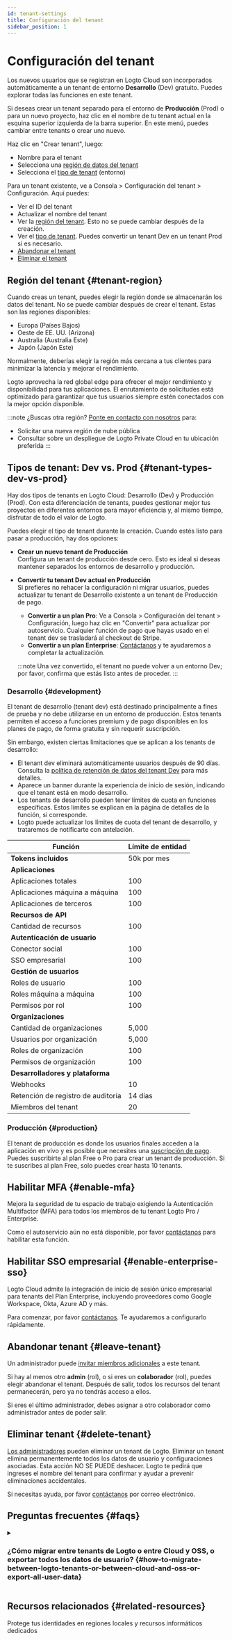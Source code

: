 ```yaml
---
id: tenant-settings
title: Configuración del tenant
sidebar_position: 1
---
```


# Configuración del tenant

Los nuevos usuarios que se registran en Logto Cloud son incorporados automáticamente a un tenant de entorno **Desarrollo** (Dev) gratuito. Puedes explorar todas las funciones en este tenant.

Si deseas crear un tenant separado para el entorno de **Producción** (Prod) o para un nuevo proyecto, haz clic en el nombre de tu tenant actual en la esquina superior izquierda de la barra superior. En este menú, puedes cambiar entre tenants o crear uno nuevo.

Haz clic en "Crear tenant", luego:

- Nombre para el tenant
- Selecciona una [región de datos del tenant](#tenant-region)
- Selecciona el [tipo de tenant](#tenant-types-dev-vs-prod) (entorno)

Para un tenant existente, ve a <CloudLink to="/settings">Consola > Configuración del tenant > Configuración</CloudLink>. Aquí puedes:

- Ver el ID del tenant
- Actualizar el nombre del tenant
- Ver la [región del tenant](#tenant-region). Esto no se puede cambiar después de la creación.
- Ver el [tipo de tenant](#tenant-types-dev-vs-prod). Puedes convertir un tenant Dev en un tenant Prod si es necesario.
- [Abandonar el tenant](#leave-tenant)
- [Eliminar el tenant](#delete-tenant)

## Región del tenant \{#tenant-region}

Cuando creas un tenant, puedes elegir la región donde se almacenarán los datos del tenant. No se puede cambiar después de crear el tenant. Estas son las regiones disponibles:

- Europa (Países Bajos)
- Oeste de EE. UU. (Arizona)
- Australia (Australia Este)
- Japón (Japón Este)

Normalmente, deberías elegir la región más cercana a tus clientes para minimizar la latencia y mejorar el rendimiento.

Logto aprovecha la red global edge para ofrecer el mejor rendimiento y disponibilidad para tus aplicaciones. El enrutamiento de solicitudes está optimizado para garantizar que tus usuarios siempre estén conectados con la mejor opción disponible.

:::note
¿Buscas otra región? [Ponte en contacto con nosotros](https://logto.io/contact) para:

- Solicitar una nueva región de nube pública
- Consultar sobre un despliegue de Logto Private Cloud en tu ubicación preferida
  :::

## Tipos de tenant: Dev vs. Prod \{#tenant-types-dev-vs-prod}

Hay dos tipos de tenants en Logto Cloud: Desarrollo (Dev) y Producción (Prod). Con esta diferenciación de tenants, puedes gestionar mejor tus proyectos en diferentes entornos para mayor eficiencia y, al mismo tiempo, disfrutar de todo el valor de Logto.

Puedes elegir el tipo de tenant durante la creación. Cuando estés listo para pasar a producción, hay dos opciones:

- **Crear un nuevo tenant de Producción**  
  Configura un tenant de producción desde cero. Esto es ideal si deseas mantener separados los entornos de desarrollo y producción.
- **Convertir tu tenant Dev actual en Producción**  
  Si prefieres no rehacer la configuración ni migrar usuarios, puedes actualizar tu tenant de Desarrollo existente a un tenant de Producción de pago.

  - **Convertir a un plan Pro**: Ve a <CloudLink to="/tenant-settings/settings">Consola > Configuración del tenant > Configuración</CloudLink>, luego haz clic en "Convertir" para actualizar por autoservicio. Cualquier función de pago que hayas usado en el tenant dev se trasladará al checkout de Stripe.
  - **Convertir a un plan Enterprise**: [Contáctanos](https://logto.io/contact) y te ayudaremos a completar la actualización.

  :::note
  Una vez convertido, el tenant no puede volver a un entorno Dev; por favor, confirma que estás listo antes de proceder.
  :::

### Desarrollo \{#development}

El tenant de desarrollo (tenant dev) está destinado principalmente a fines de prueba y no debe utilizarse en un entorno de producción. Estos tenants permiten el acceso a funciones premium y de pago disponibles en los planes de pago, de forma gratuita y sin requerir suscripción.

Sin embargo, existen ciertas limitaciones que se aplican a los tenants de desarrollo:

- El tenant dev eliminará automáticamente usuarios después de 90 días. Consulta la [política de retención de datos del tenant Dev](./dev-tenant-data-retention) para más detalles.
- Aparece un banner durante la experiencia de inicio de sesión, indicando que el tenant está en modo desarrollo.
- Los tenants de desarrollo pueden tener límites de cuota en funciones específicas. Estos límites se explican en la página de detalles de la función, si corresponde.
- Logto puede actualizar los límites de cuota del tenant de desarrollo, y trataremos de notificarte con antelación.

| Función                            | Límite de entidad |
| ---------------------------------- | ----------------- |
| **Tokens incluidos**               | 50k por mes       |
| **Aplicaciones**                   |                   |
| Aplicaciones totales               | 100               |
| Aplicaciones máquina a máquina     | 100               |
| Aplicaciones de terceros           | 100               |
| **Recursos de API**                |                   |
| Cantidad de recursos               | 100               |
| **Autenticación de usuario**       |                   |
| Conector social                    | 100               |
| SSO empresarial                    | 100               |
| **Gestión de usuarios**            |                   |
| Roles de usuario                   | 100               |
| Roles máquina a máquina            | 100               |
| Permisos por rol                   | 100               |
| **Organizaciones**                 |                   |
| Cantidad de organizaciones         | 5,000             |
| Usuarios por organización          | 5,000             |
| Roles de organización              | 100               |
| Permisos de organización           | 100               |
| **Desarrolladores y plataforma**   |                   |
| Webhooks                           | 10                |
| Retención de registro de auditoría | 14 días           |
| Miembros del tenant                | 20                |

### Producción \{#production}

El tenant de producción es donde los usuarios finales acceden a la aplicación en vivo y es posible que necesites una [suscripción de pago](https://logto.io/pricing). Puedes suscribirte al plan Free o Pro para crear un tenant de producción. Si te suscribes al plan Free, solo puedes crear hasta 10 tenants.

## Habilitar MFA \{#enable-mfa}

Mejora la seguridad de tu espacio de trabajo exigiendo la Autenticación Multifactor (MFA) para todos los miembros de tu tenant Logto Pro / Enterprise.

Como el autoservicio aún no está disponible, por favor [contáctanos](https://logto.io/contact) para habilitar esta función.

## Habilitar SSO empresarial \{#enable-enterprise-sso}

Logto Cloud admite la integración de inicio de sesión único empresarial para tenants del Plan Enterprise, incluyendo proveedores como Google Workspace, Okta, Azure AD y más.

Para comenzar, por favor [contáctanos](https://logto.io/contact). Te ayudaremos a configurarlo rápidamente.

## Abandonar tenant \{#leave-tenant}

Un administrador puede [invitar miembros adicionales](/logto-cloud/tenant-member-management) a este tenant.

Si hay al menos otro **admin** (rol), o si eres un **colaborador** (rol), puedes elegir abandonar el tenant. Después de salir, todos los recursos del tenant permanecerán, pero ya no tendrás acceso a ellos.

Si eres el último administrador, debes asignar a otro colaborador como administrador antes de poder salir.

## Eliminar tenant \{#delete-tenant}

[Los administradores](/logto-cloud/tenant-member-management#invite-collaborators) pueden eliminar un tenant de Logto. Eliminar un tenant elimina permanentemente todos los datos de usuario y configuraciones asociadas. Esta acción NO SE PUEDE deshacer. Logto te pedirá que ingreses el nombre del tenant para confirmar y ayudar a prevenir eliminaciones accidentales.

Si necesitas ayuda, por favor [contáctanos](https://logto.io/contact) por correo electrónico.

## Preguntas frecuentes \{#faqs}

<details>
<summary>

### ¿Cómo migrar entre tenants de Logto o entre Cloud y OSS, o exportar todos los datos de usuario? \{#how-to-migrate-between-logto-tenants-or-between-cloud-and-oss-or-export-all-user-data}

</summary>

Actualmente puedes convertir tu tenant de **Desarrollo** en un tenant de **Producción** de pago por ti mismo. [Más información](#tenant-types-dev-vs-prod)

Sin embargo, la migración por autoservicio (todas las configuraciones y datos de usuario) entre Logto Cloud y la versión OSS no está soportada. Si necesitas este servicio, por favor [contacta al equipo de Logto](https://logto.io/contact) para discutir tus opciones.

Si planeas dejar de usar Logto Cloud para un proyecto, Logto puede ayudarte a exportar todos los datos de usuario. Por favor, [contáctanos](https://logto.io/contact).

</details>

## Recursos relacionados \{#related-resources}

<Url href="https://blog.logto.io/data-region-resources">
  Protege tus identidades en regiones locales y recursos informáticos dedicados
</Url>
